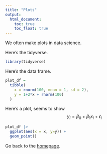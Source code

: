 ```yaml
---
title: "Plots"
output: 
  html_document:
    toc: true
    toc_float: true
---
```


We often make plots in data science.

Here's the tidyverse.
```r
library(tidyverse)

```

Here's the data frame. 
```r
plot_df = 
  tibble(
    x = rnorm(100, mean = 1, sd = 2),
    y = 1+2*x + rnorm(100)
  )
```

Here's a plot, seems to show
$$y_i = \beta_0 + \beta_1 x_i + \epsilon_i$$

```r
plot_df |> 
  ggplot(aes(x = x, y=y)) +
  geom_point()
```

Go back to the [homepage](index.html).

